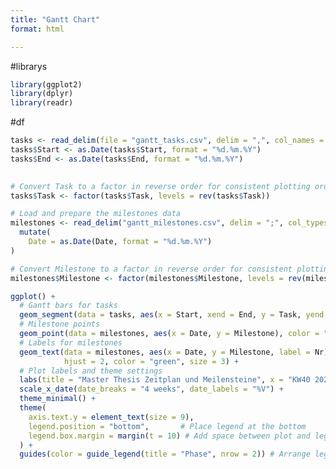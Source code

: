 ```yaml
---
title: "Gantt Chart"
format: html

---
```


#librarys
```r
library(ggplot2)
library(dplyr)
library(readr)
```
#df
```r

tasks <- read_delim(file = "gantt_tasks.csv", delim = ",", col_names = TRUE)
tasks$Start <- as.Date(tasks$Start, format = "%d.%m.%Y")
tasks$End <- as.Date(tasks$End, format = "%d.%m.%Y")
  

# Convert Task to a factor in reverse order for consistent plotting order
tasks$Task <- factor(tasks$Task, levels = rev(tasks$Task))

# Load and prepare the milestones data
milestones <- read_delim("gantt_milestones.csv", delim = ";", col_types = cols(.default = "c")) %>%
  mutate(
    Date = as.Date(Date, format = "%d.%m.%Y")
)

# Convert Milestone to a factor in reverse order for consistent plotting order
milestones$Milestone <- factor(milestones$Milestone, levels = rev(milestones$Milestone))

```


```r
ggplot() +
  # Gantt bars for tasks
  geom_segment(data = tasks, aes(x = Start, xend = End, y = Task, yend = Task, color = Group), linewidth = 6) +
  # Milestone points
  geom_point(data = milestones, aes(x = Date, y = Milestone), color = "green", size = 3) +
  # Labels for milestones
  geom_text(data = milestones, aes(x = Date, y = Milestone, label = Nr), 
            hjust = 2, color = "green", size = 3) +
  # Plot labels and theme settings
  labs(title = "Master Thesis Zeitplan und Meilensteine", x = "KW40 2024 bis KW24 2026", y = "Aufgabe/Meilenstein") +
  scale_x_date(date_breaks = "4 weeks", date_labels = "%V") +
  theme_minimal() +
  theme(
    axis.text.y = element_text(size = 9), 
    legend.position = "bottom",       # Place legend at the bottom
    legend.box.margin = margin(t = 10) # Add space between plot and legend
  ) +
  guides(color = guide_legend(title = "Phase", nrow = 2)) # Arrange legend in 2 rows



```

